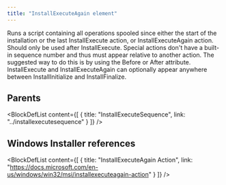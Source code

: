 ```yaml
---
title: "InstallExecuteAgain element"
---
```



Runs a script containing all operations spooled since either the start of the installation or the last InstallExecute action, or InstallExecuteAgain action. Should only be used after InstallExecute. Special actions don't have a built-in sequence number and thus must appear relative to another action. The suggested way to do this is by using the Before or After attribute. InstallExecute and InstallExecuteAgain can optionally appear anywhere between InstallInitialize and InstallFinalize.


## Parents

<BlockDefList content={[
    {
      title: "InstallExecuteSequence",
      link: "../installexecutesequence"
    }
  ]}
/>

## Windows Installer references

<BlockDefList content={[
    {
      title: "InstallExecuteAgain Action",
      link: "https://docs.microsoft.com/en-us/windows/win32/msi/installexecuteagain-action"
    }
  ]}
/>
